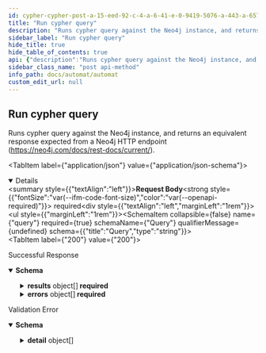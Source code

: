 ```yaml
---
id: cypher-cypher-post-a-15-eed-92-c-4-a-6-41-e-0-9419-5076-a-443-a-657
title: "Run cypher query"
description: "Runs cypher query against the Neo4j instance, and returns an equivalent response expected from a Neo4j HTTP endpoint (https://neo4j.com/docs/rest-docs/current/)."
sidebar_label: "Run cypher query"
hide_title: true
hide_table_of_contents: true
api: {"description":"Runs cypher query against the Neo4j instance, and returns an equivalent response expected from a Neo4j HTTP endpoint (https://neo4j.com/docs/rest-docs/current/).","operationId":"cypher_cypher_post-a15eed92-c4a6-41e0-9419-5076a443a657","requestBody":{"content":{"application/json":{"schema":{"title":"CypherRequest","required":["query"],"type":"object","properties":{"query":{"title":"Query","type":"string"}}},"example":{"query":"MATCH (n) RETURN count(n)"}}},"required":true},"responses":{"200":{"description":"Successful Response","content":{"application/json":{"schema":{"title":"CypherResponse","required":["results","errors"],"type":"object","properties":{"results":{"title":"Results","type":"array","items":{"title":"CypherResult","required":["columns","data"],"type":"object","properties":{"columns":{"title":"Columns","type":"array","items":{"type":"string"}},"data":{"title":"Data","type":"array","items":{"title":"CypherDatum","required":["row","meta"],"type":"object","properties":{"row":{"title":"Row","type":"array","items":{}},"meta":{"title":"Meta","type":"array","items":{}}}}}}}},"errors":{"title":"Errors","type":"array","items":{"title":"CypherError","required":["code","message"],"type":"object","properties":{"code":{"title":"Code","type":"string"},"message":{"title":"Message","type":"string"}}}}}}}}},"422":{"description":"Validation Error","content":{"application/json":{"schema":{"title":"HTTPValidationError","type":"object","properties":{"detail":{"title":"Detail","type":"array","items":{"title":"ValidationError","required":["loc","msg","type"],"type":"object","properties":{"loc":{"title":"Location","type":"array","items":{"anyOf":[{"type":"string"},{"type":"integer"}]}},"msg":{"title":"Message","type":"string"},"type":{"title":"Error Type","type":"string"}}}}}}}}}},"tags":["Viral Proteome"],"method":"post","path":"/viral-proteome/cypher","servers":[{"url":"https://automat.renci.org"}],"jsonRequestBodyExample":{"query":"string"},"info":{"title":"Automat","version":"2.0","termsOfService":"http://loading"},"postman":{"name":"Run cypher query","description":{"content":"Runs cypher query against the Neo4j instance, and returns an equivalent response expected from a Neo4j HTTP endpoint (https://neo4j.com/docs/rest-docs/current/).","type":"text/plain"},"url":{"path":["viral-proteome","cypher"],"host":["{{baseUrl}}"],"query":[],"variable":[]},"header":[{"key":"Content-Type","value":"application/json"},{"key":"Accept","value":"application/json"}],"method":"POST","body":{"mode":"raw","raw":"\"\"","options":{"raw":{"language":"json"}}}}}
sidebar_class_name: "post api-method"
info_path: docs/automat/automat
custom_edit_url: null
---
```



## Run cypher query



Runs cypher query against the Neo4j instance, and returns an equivalent response expected from a Neo4j HTTP endpoint (https://neo4j.com/docs/rest-docs/current/).

<MimeTabs><TabItem label={"application/json"} value={"application/json-schema"}><details style={{}} data-collapsed={false} open={true}><summary style={{"textAlign":"left"}}><strong>Request Body</strong><strong style={{"fontSize":"var(--ifm-code-font-size)","color":"var(--openapi-required)"}}> required</strong></summary><div style={{"textAlign":"left","marginLeft":"1rem"}}></div><ul style={{"marginLeft":"1rem"}}><SchemaItem collapsible={false} name={"query"} required={true} schemaName={"Query"} qualifierMessage={undefined} schema={{"title":"Query","type":"string"}}></SchemaItem></ul></details></TabItem></MimeTabs><div><ApiTabs><TabItem label={"200"} value={"200"}><div>

Successful Response

</div><div><MimeTabs schemaType={"response"}><TabItem label={"application/json"} value={"application/json"}><SchemaTabs><TabItem label={"Schema"} value={"Schema"}><details style={{}} data-collapsed={false} open={true}><summary style={{"textAlign":"left"}}><strong>Schema</strong></summary><div style={{"textAlign":"left","marginLeft":"1rem"}}></div><ul style={{"marginLeft":"1rem"}}><SchemaItem collapsible={true} className={"schemaItem"}><details style={{}}><summary style={{}}><strong>results</strong><span style={{"opacity":"0.6"}}> object[]</span><strong style={{"fontSize":"var(--ifm-code-font-size)","color":"var(--openapi-required)"}}> required</strong></summary><div style={{"marginLeft":"1rem"}}><li><div style={{"fontSize":"var(--ifm-code-font-size)","opacity":"0.6","marginLeft":"-.5rem","paddingBottom":".5rem"}}>Array [</div></li><SchemaItem collapsible={false} name={"columns"} required={false} schemaName={"string[]"} qualifierMessage={undefined} schema={{"title":"Columns","type":"array","items":{"type":"string"}}}></SchemaItem><SchemaItem collapsible={true} className={"schemaItem"}><details style={{}}><summary style={{}}><strong>data</strong><span style={{"opacity":"0.6"}}> object[]</span><strong style={{"fontSize":"var(--ifm-code-font-size)","color":"var(--openapi-required)"}}> required</strong></summary><div style={{"marginLeft":"1rem"}}><li><div style={{"fontSize":"var(--ifm-code-font-size)","opacity":"0.6","marginLeft":"-.5rem","paddingBottom":".5rem"}}>Array [</div></li><SchemaItem collapsible={false} name={"row"} required={false} schemaName={"undefined[]"} qualifierMessage={undefined} schema={{"title":"Row","type":"array","items":{}}}></SchemaItem><SchemaItem collapsible={false} name={"meta"} required={false} schemaName={"undefined[]"} qualifierMessage={undefined} schema={{"title":"Meta","type":"array","items":{}}}></SchemaItem><li><div style={{"fontSize":"var(--ifm-code-font-size)","opacity":"0.6","marginLeft":"-.5rem"}}>]</div></li></div></details></SchemaItem><li><div style={{"fontSize":"var(--ifm-code-font-size)","opacity":"0.6","marginLeft":"-.5rem"}}>]</div></li></div></details></SchemaItem><SchemaItem collapsible={true} className={"schemaItem"}><details style={{}}><summary style={{}}><strong>errors</strong><span style={{"opacity":"0.6"}}> object[]</span><strong style={{"fontSize":"var(--ifm-code-font-size)","color":"var(--openapi-required)"}}> required</strong></summary><div style={{"marginLeft":"1rem"}}><li><div style={{"fontSize":"var(--ifm-code-font-size)","opacity":"0.6","marginLeft":"-.5rem","paddingBottom":".5rem"}}>Array [</div></li><SchemaItem collapsible={false} name={"code"} required={false} schemaName={"Code"} qualifierMessage={undefined} schema={{"title":"Code","type":"string"}}></SchemaItem><SchemaItem collapsible={false} name={"message"} required={false} schemaName={"Message"} qualifierMessage={undefined} schema={{"title":"Message","type":"string"}}></SchemaItem><li><div style={{"fontSize":"var(--ifm-code-font-size)","opacity":"0.6","marginLeft":"-.5rem"}}>]</div></li></div></details></SchemaItem></ul></details></TabItem><TabItem label={"Example (from schema)"} value={"Example (from schema)"}><ResponseSamples responseExample={"{\n  \"results\": [\n    {\n      \"columns\": [\n        \"string\"\n      ],\n      \"data\": [\n        {\n          \"row\": [\n            null\n          ],\n          \"meta\": [\n            null\n          ]\n        }\n      ]\n    }\n  ],\n  \"errors\": [\n    {\n      \"code\": \"string\",\n      \"message\": \"string\"\n    }\n  ]\n}"} language={"json"}></ResponseSamples></TabItem></SchemaTabs></TabItem></MimeTabs></div></TabItem><TabItem label={"422"} value={"422"}><div>

Validation Error

</div><div><MimeTabs schemaType={"response"}><TabItem label={"application/json"} value={"application/json"}><SchemaTabs><TabItem label={"Schema"} value={"Schema"}><details style={{}} data-collapsed={false} open={true}><summary style={{"textAlign":"left"}}><strong>Schema</strong></summary><div style={{"textAlign":"left","marginLeft":"1rem"}}></div><ul style={{"marginLeft":"1rem"}}><SchemaItem collapsible={true} className={"schemaItem"}><details style={{}}><summary style={{}}><strong>detail</strong><span style={{"opacity":"0.6"}}> object[]</span></summary><div style={{"marginLeft":"1rem"}}><li><div style={{"fontSize":"var(--ifm-code-font-size)","opacity":"0.6","marginLeft":"-.5rem","paddingBottom":".5rem"}}>Array [</div></li><SchemaItem collapsible={true} className={"schemaItem"}><details style={{}}><summary style={{}}><strong>loc</strong><span style={{"opacity":"0.6"}}> object[]</span><strong style={{"fontSize":"var(--ifm-code-font-size)","color":"var(--openapi-required)"}}> required</strong></summary><div style={{"marginLeft":"1rem"}}><li><div style={{"fontSize":"var(--ifm-code-font-size)","opacity":"0.6","marginLeft":"-.5rem","paddingBottom":".5rem"}}>Array [</div></li><li><span className={"badge badge--info"}>anyOf</span><SchemaTabs><TabItem label={"MOD1"} value={"0-item-properties"}><li><div><strong>string</strong></div></li></TabItem><TabItem label={"MOD2"} value={"1-item-properties"}><li><div><strong>integer</strong></div></li></TabItem></SchemaTabs></li><li><div style={{"fontSize":"var(--ifm-code-font-size)","opacity":"0.6","marginLeft":"-.5rem"}}>]</div></li></div></details></SchemaItem><SchemaItem collapsible={false} name={"msg"} required={false} schemaName={"Message"} qualifierMessage={undefined} schema={{"title":"Message","type":"string"}}></SchemaItem><SchemaItem collapsible={false} name={"type"} required={false} schemaName={"Error Type"} qualifierMessage={undefined} schema={{"title":"Error Type","type":"string"}}></SchemaItem><li><div style={{"fontSize":"var(--ifm-code-font-size)","opacity":"0.6","marginLeft":"-.5rem"}}>]</div></li></div></details></SchemaItem></ul></details></TabItem><TabItem label={"Example (from schema)"} value={"Example (from schema)"}><ResponseSamples responseExample={"{\n  \"detail\": [\n    {\n      \"loc\": [\n        \"string\",\n        0\n      ],\n      \"msg\": \"string\",\n      \"type\": \"string\"\n    }\n  ]\n}"} language={"json"}></ResponseSamples></TabItem></SchemaTabs></TabItem></MimeTabs></div></TabItem></ApiTabs></div>
      